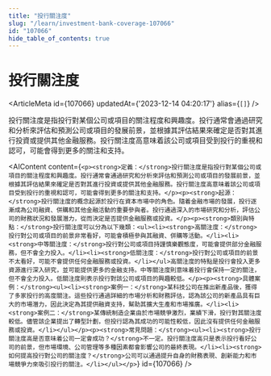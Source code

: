 ```yaml
---
title: "投行關注度"
slug: "/learn/investment-bank-coverage-107066"
id: "107066"
hide_table_of_contents: true
---
```



# 投行關注度

<ArticleMeta id={107066} updatedAt={'2023-12-14 04:20:17'} alias={`[]`} />
<div className='border-solid border-b border-t-0 my-4 border-[var(--ifm-color-gray-300)]' />

投行關注度是指投行對某個公司或項目的關注程度和興趣度。投行通常會通過研究和分析來評估和預測公司或項目的發展前景，並根據其評估結果來確定是否對其進行投資或提供其他金融服務。投行關注度高意味着該公司或項目受到投行的重視和認可，可能會得到更多的關注和支持。

<AIContent content={`<p><strong>定義：</strong>投行關注度是指投行對某個公司或項目的關注程度和興趣度。投行通常會通過研究和分析來評估和預測公司或項目的發展前景，並根據其評估結果來確定是否對其進行投資或提供其他金融服務。投行關注度高意味着該公司或項目受到投行的重視和認可，可能會得到更多的關注和支持。</p><p><strong>起源：</strong>投行關注度的概念起源於投行在資本市場中的角色。隨着金融市場的發展，投行逐漸成為公司融資、併購和其他金融活動的重要參與者。投行通過深入的市場研究和分析，評估公司的財務狀況和發展潛力，從而決定是否提供金融服務或投資。</p><p><strong>類別與特點：</strong>投行關注度可以分為以下幾類：<ul><li><strong>高關注度：</strong>投行對公司或項目的前景非常看好，可能會積極參與其融資、併購等活動。</li><li><strong>中等關注度：</strong>投行對公司或項目持謹慎樂觀態度，可能會提供部分金融服務，但不會全力投入。</li><li><strong>低關注度：</strong>投行對公司或項目的前景不太看好，可能不會提供任何金融服務或投資。</li></ul>高關注度的特點是投行會投入更多資源進行深入研究，並可能提供更多的金融支持。中等關注度則意味着投行會保持一定的關注，但不會全力投入。低關注度則表示投行對該公司或項目的興趣較低。</p><p><strong>具體案例：</strong><ul><li><strong>案例一：</strong>某科技公司在推出新產品後，獲得了多家投行的高度關注。這些投行通過詳細的市場分析和財務評估，認為該公司的新產品具有巨大的市場潛力，因此決定為其提供融資支持，幫助其擴大生產和市場推廣。</li><li><strong>案例二：</strong>某傳統制造企業由於市場競爭激烈，業績下滑，投行對其關注度較低。儘管該企業提出了轉型計劃，但投行認為其成功的可能性較低，因此沒有提供任何金融服務或投資。</li></ul></p><p><strong>常見問題：</strong><ul><li><strong>投行關注度高是否意味着公司一定會成功？</strong>不一定。投行關注度高只是表示投行看好公司的前景，但市場環境、公司管理等多種因素都會影響公司的最終表現。</li><li><strong>如何提高投行對公司的關注度？</strong>公司可以通過提升自身的財務表現、創新能力和市場競爭力來吸引投行的關注。</li></ul></p>`} id={107066} />
